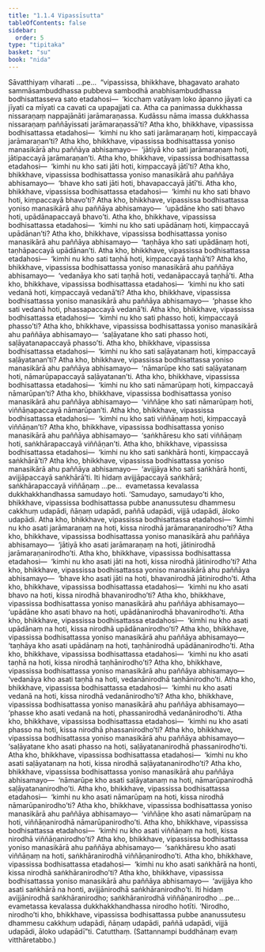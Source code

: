 ```yaml
---
title: "1.1.4 Vipassīsutta"
tableOfContents: false
sidebar:
  order: 5
type: "tipitaka"
basket: "su"
book: "nida"
---
```



<DynamicBreadcrumb />

<Division number="4" book="nida">

<Paragraph number="26" book="nida">
Sāvatthiyaṃ viharati …pe…  “vipassissa, bhikkhave, bhagavato arahato sammāsambuddhassa pubbeva sambodhā anabhisambuddhassa bodhisattasseva sato etadahosi—  ‘kicchaṃ vatāyaṃ loko āpanno jāyati ca jīyati ca mīyati ca cavati ca upapajjati ca. Atha ca panimassa dukkhassa nissaraṇaṃ nappajānāti jarāmaraṇassa. Kudāssu nāma imassa dukkhassa nissaraṇaṃ paññāyissati jarāmaraṇassā’ti?
</Paragraph>

<Paragraph number="27" book="nida">
Atha kho, bhikkhave, vipassissa bodhisattassa etadahosi—  ‘kimhi nu kho sati jarāmaraṇaṃ hoti, kiṃpaccayā jarāmaraṇan’ti? Atha kho, bhikkhave, vipassissa bodhisattassa yoniso manasikārā ahu paññāya abhisamayo—  ‘jātiyā kho sati jarāmaraṇaṃ hoti, jātipaccayā jarāmaraṇan’ti.
</Paragraph>

<Paragraph number="28" book="nida">
Atha kho, bhikkhave, vipassissa bodhisattassa etadahosi—  ‘kimhi nu kho sati jāti hoti, kiṃpaccayā jātī’ti? Atha kho, bhikkhave, vipassissa bodhisattassa yoniso manasikārā ahu paññāya abhisamayo—  ‘bhave kho sati jāti hoti, bhavapaccayā jātī’ti.
</Paragraph>

<Paragraph number="29" book="nida">
Atha kho, bhikkhave, vipassissa bodhisattassa etadahosi—  ‘kimhi nu kho sati bhavo hoti, kiṃpaccayā bhavo’ti? Atha kho, bhikkhave, vipassissa bodhisattassa yoniso manasikārā ahu paññāya abhisamayo—  ‘upādāne kho sati bhavo hoti, upādānapaccayā bhavo’ti.
</Paragraph>

<Paragraph number="30" book="nida">
Atha kho, bhikkhave, vipassissa bodhisattassa etadahosi—  ‘kimhi nu kho sati upādānaṃ hoti, kiṃpaccayā upādānan’ti? Atha kho, bhikkhave, vipassissa bodhisattassa yoniso manasikārā ahu paññāya abhisamayo—  ‘taṇhāya kho sati upādānaṃ hoti, taṇhāpaccayā upādānan’ti.
</Paragraph>

<Paragraph number="31" book="nida">
Atha kho, bhikkhave, vipassissa bodhisattassa etadahosi—  ‘kimhi nu kho sati taṇhā hoti, kiṃpaccayā taṇhā’ti? Atha kho, bhikkhave, vipassissa bodhisattassa yoniso manasikārā ahu paññāya abhisamayo—  ‘vedanāya kho sati taṇhā hoti, vedanāpaccayā taṇhā’ti.
</Paragraph>

<Paragraph number="32" book="nida">
Atha kho, bhikkhave, vipassissa bodhisattassa etadahosi—  ‘kimhi nu kho sati vedanā hoti, kiṃpaccayā vedanā’ti? Atha kho, bhikkhave, vipassissa bodhisattassa yoniso manasikārā ahu paññāya abhisamayo—  ‘phasse kho sati vedanā hoti, phassapaccayā vedanā’ti.
</Paragraph>

<Paragraph number="33" book="nida">
Atha kho, bhikkhave, vipassissa bodhisattassa etadahosi—  ‘kimhi nu kho sati phasso hoti, kiṃpaccayā phasso’ti? Atha kho, bhikkhave, vipassissa bodhisattassa yoniso manasikārā ahu paññāya abhisamayo—  ‘saḷāyatane kho sati phasso hoti, saḷāyatanapaccayā phasso’ti.
</Paragraph>

<Paragraph number="34" book="nida">
Atha kho, bhikkhave, vipassissa bodhisattassa etadahosi—  ‘kimhi nu kho sati saḷāyatanaṃ hoti, kiṃpaccayā saḷāyatanan’ti? Atha kho, bhikkhave, vipassissa bodhisattassa yoniso manasikārā ahu paññāya abhisamayo—  ‘nāmarūpe kho sati saḷāyatanaṃ hoti, nāmarūpapaccayā saḷāyatanan’ti.
</Paragraph>

<Paragraph number="35" book="nida">
Atha kho, bhikkhave, vipassissa bodhisattassa etadahosi—  ‘kimhi nu kho sati nāmarūpaṃ hoti, kiṃpaccayā nāmarūpan’ti? Atha kho, bhikkhave, vipassissa bodhisattassa yoniso manasikārā ahu paññāya abhisamayo—  ‘viññāṇe kho sati nāmarūpaṃ hoti, viññāṇapaccayā nāmarūpan’ti.
</Paragraph>

<Paragraph number="36" book="nida">
Atha kho, bhikkhave, vipassissa bodhisattassa etadahosi—  ‘kimhi nu kho sati viññāṇaṃ hoti, kiṃpaccayā viññāṇan’ti? Atha kho, bhikkhave, vipassissa bodhisattassa yoniso manasikārā ahu paññāya abhisamayo—  ‘saṅkhāresu kho sati viññāṇaṃ hoti, saṅkhārapaccayā viññāṇan’ti.
</Paragraph>

<Paragraph number="37" book="nida">
Atha kho, bhikkhave, vipassissa bodhisattassa etadahosi—  ‘kimhi nu kho sati saṅkhārā honti, kiṃpaccayā saṅkhārā’ti? Atha kho, bhikkhave, vipassissa bodhisattassa yoniso manasikārā ahu paññāya abhisamayo—  ‘avijjāya kho sati saṅkhārā honti, avijjāpaccayā saṅkhārā’ti.
</Paragraph>

<Paragraph number="38" book="nida">
Iti hidaṃ avijjāpaccayā saṅkhārā; saṅkhārapaccayā viññāṇaṃ …pe…  evametassa kevalassa dukkhakkhandhassa samudayo hoti. ‘Samudayo, samudayo’ti kho, bhikkhave, vipassissa bodhisattassa pubbe ananussutesu dhammesu cakkhuṃ udapādi, ñāṇaṃ udapādi, paññā udapādi, vijjā udapādi, āloko udapādi.
</Paragraph>

<Paragraph number="39" book="nida">
Atha kho, bhikkhave, vipassissa bodhisattassa etadahosi—  ‘kimhi nu kho asati jarāmaraṇaṃ na hoti, kissa nirodhā jarāmaraṇanirodho’ti? Atha kho, bhikkhave, vipassissa bodhisattassa yoniso manasikārā ahu paññāya abhisamayo—  ‘jātiyā kho asati jarāmaraṇaṃ na hoti, jātinirodhā jarāmaraṇanirodho’ti.
</Paragraph>

<Paragraph number="40" book="nida">
Atha kho, bhikkhave, vipassissa bodhisattassa etadahosi—  ‘kimhi nu kho asati jāti na hoti, kissa nirodhā jātinirodho’ti? Atha kho, bhikkhave, vipassissa bodhisattassa yoniso manasikārā ahu paññāya abhisamayo—  ‘bhave kho asati jāti na hoti, bhavanirodhā jātinirodho’ti.
</Paragraph>

<Paragraph number="41" book="nida">
Atha kho, bhikkhave, vipassissa bodhisattassa etadahosi—  ‘kimhi nu kho asati bhavo na hoti, kissa nirodhā bhavanirodho’ti? Atha kho, bhikkhave, vipassissa bodhisattassa yoniso manasikārā ahu paññāya abhisamayo—  ‘upādāne kho asati bhavo na hoti, upādānanirodhā bhavanirodho’ti.
</Paragraph>

<Paragraph number="42" book="nida">
Atha kho, bhikkhave, vipassissa bodhisattassa etadahosi—  ‘kimhi nu kho asati upādānaṃ na hoti, kissa nirodhā upādānanirodho’ti? Atha kho, bhikkhave, vipassissa bodhisattassa yoniso manasikārā ahu paññāya abhisamayo—  ‘taṇhāya kho asati upādānaṃ na hoti, taṇhānirodhā upādānanirodho’ti.
</Paragraph>

<Paragraph number="43" book="nida">
Atha kho, bhikkhave, vipassissa bodhisattassa etadahosi—  ‘kimhi nu kho asati taṇhā na hoti, kissa nirodhā taṇhānirodho’ti? Atha kho, bhikkhave, vipassissa bodhisattassa yoniso manasikārā ahu paññāya abhisamayo—  ‘vedanāya kho asati taṇhā na hoti, vedanānirodhā taṇhānirodho’ti.
</Paragraph>

<Paragraph number="44" book="nida">
Atha kho, bhikkhave, vipassissa bodhisattassa etadahosi—  ‘kimhi nu kho asati vedanā na hoti, kissa nirodhā vedanānirodho’ti? Atha kho, bhikkhave, vipassissa bodhisattassa yoniso manasikārā ahu paññāya abhisamayo—  ‘phasse kho asati vedanā na hoti, phassanirodhā vedanānirodho’ti.
</Paragraph>

<Paragraph number="45" book="nida">
Atha kho, bhikkhave, vipassissa bodhisattassa etadahosi—  ‘kimhi nu kho asati phasso na hoti, kissa nirodhā phassanirodho’ti? Atha kho, bhikkhave, vipassissa bodhisattassa yoniso manasikārā ahu paññāya abhisamayo—  ‘saḷāyatane kho asati phasso na hoti, saḷāyatananirodhā phassanirodho’ti.
</Paragraph>

<Paragraph number="46" book="nida">
Atha kho, bhikkhave, vipassissa bodhisattassa etadahosi—  ‘kimhi nu kho asati saḷāyatanaṃ na hoti, kissa nirodhā saḷāyatananirodho’ti? Atha kho, bhikkhave, vipassissa bodhisattassa yoniso manasikārā ahu paññāya abhisamayo—  ‘nāmarūpe kho asati saḷāyatanaṃ na hoti, nāmarūpanirodhā saḷāyatananirodho’ti.
</Paragraph>

<Paragraph number="47" book="nida">
Atha kho, bhikkhave, vipassissa bodhisattassa etadahosi—  ‘kimhi nu kho asati nāmarūpaṃ na hoti, kissa nirodhā nāmarūpanirodho’ti? Atha kho, bhikkhave, vipassissa bodhisattassa yoniso manasikārā ahu paññāya abhisamayo—  ‘viññāṇe kho asati nāmarūpaṃ na hoti, viññāṇanirodhā nāmarūpanirodho’ti.
</Paragraph>

<Paragraph number="48" book="nida">
Atha kho, bhikkhave, vipassissa bodhisattassa etadahosi—  ‘kimhi nu kho asati viññāṇaṃ na hoti, kissa nirodhā viññāṇanirodho’ti? Atha kho, bhikkhave, vipassissa bodhisattassa yoniso manasikārā ahu paññāya abhisamayo—  ‘saṅkhāresu kho asati viññāṇaṃ na hoti, saṅkhāranirodhā viññāṇanirodho’ti.
</Paragraph>

<Paragraph number="49" book="nida">
Atha kho, bhikkhave, vipassissa bodhisattassa etadahosi—  ‘kimhi nu kho asati saṅkhārā na honti, kissa nirodhā saṅkhāranirodho’ti? Atha kho, bhikkhave, vipassissa bodhisattassa yoniso manasikārā ahu paññāya abhisamayo—  ‘avijjāya kho asati saṅkhārā na honti, avijjānirodhā saṅkhāranirodho’ti.
</Paragraph>

<Paragraph number="50" book="nida">
Iti hidaṃ avijjānirodhā saṅkhāranirodho; saṅkhāranirodhā viññāṇanirodho …pe…  evametassa kevalassa dukkhakkhandhassa nirodho hotīti. ‘Nirodho, nirodho’ti kho, bhikkhave, vipassissa bodhisattassa pubbe ananussutesu dhammesu cakkhuṃ udapādi, ñāṇaṃ udapādi, paññā udapādi, vijjā udapādi, āloko udapādī”ti.

</Paragraph>
</Division>

<Paragraph number="51" type="center" book="nida">
Catutthaṃ.


</Paragraph>

<Paragraph number="52" type="center" book="nida">
(Sattannampi buddhānaṃ evaṃ vitthāretabbo.)
</Paragraph>